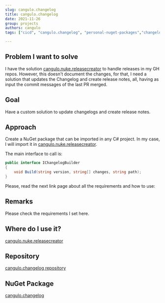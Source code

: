 ```yaml
---
slug: cangulo.changelog
title: cangulo.changelog
date: 2021-11-26
group: projects
authors: cangulo
tags: ["cicd", "cangulo.changelog", "personal-nuget-packages","changelog"]

---
```



## Problem I want to solve

I have the solution [cangulo.nuke.releasecreator](https://github.com/cangulo-nuke/cangulo.nuke.releasecreator) to handle releases in my GH repos. However, this doesn't document the changes, for that, I need a solution that updates the Changelog and create release notes, all, having as input the commit messages of the last PR merged.

<!--truncate-->

## Goal

Have a custom solution to update changelogs and create release notes.

## Approach

Create a NuGet package that can be imported in any C# project. In my case, I will import it in [cangulo.nuke.releasecreator](https://github.com/cangulo-nuke/cangulo.nuke.releasecreator). 

The main interface to call is:

```csharp
public interface IChangelogBuilder
{
    void Build(string version, string[] changes, string path);
}
```
<CaptionDocusaurus label="Definiton at cangulo.changelog" linkIsRelative={false}  link="https://github.com/cangulo-nugets/cangulo.changelog/blob/v0.0.8/src/cangulo.changelog/Builders/ChangelogBuilder.cs" />

Please, read the next link page about all the requirements and how to use:

## Remarks

Please check the requirements I set here.

## Where do I use it?

[cangulo.nuke.releasecreator](https://github.com/cangulo-nuke/cangulo.nuke.releasecreator)


## Repository

[cangulo.changelog repository](https://github.com/cangulo-nugets/cangulo.changelog)

## NuGet Package

[cangulo.changelog](https://www.nuget.org/packages/cangulo.changelog/)

<!-- ## GitHub Action -->


<AboutMe/>

<ShareDocusaurus 
  preSlug={frontMatter.group}
  slug={frontMatter.slug} 
  title={frontMatter.title}
  tags={frontMatter.tags} />